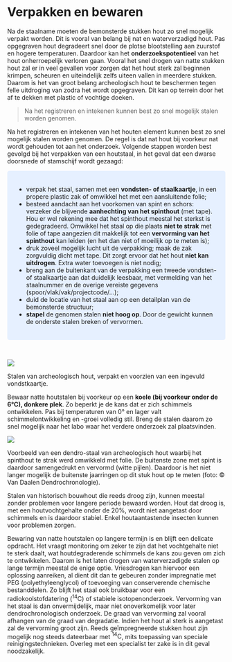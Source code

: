 # Verpakken en bewaren {#bewaren}

Na de staalname moeten de bemonsterde stukken hout zo snel mogelijk verpakt worden. Dit is vooral van belang bij nat en waterverzadigd hout. Pas opgegraven hout degradeert snel door de plotse blootstelling aan zuurstof en hogere temperaturen. Daardoor kan het **onderzoekspotentieel** van het hout onherroepelijk verloren gaan. Vooral het snel drogen van natte stukken hout zal er in veel gevallen voor zorgen dat het hout sterk zal beginnen krimpen, scheuren en uiteindelijk zelfs uiteen vallen in meerdere stukken. Daarom is het van groot belang archeologisch hout te beschermen tegen felle uitdroging van zodra het wordt opgegraven. Dit kan op terrein door het af te dekken met plastic of vochtige doeken.

>
>Na het registreren en intekenen kunnen best zo snel mogelijk stalen worden genomen.
>

Na het registreren en intekenen van het houten element kunnen best zo snel mogelijk stalen worden genomen. De regel is dat nat hout bij voorkeur nat wordt gehouden tot aan het onderzoek. Volgende stappen worden best gevolgd bij het verpakken van een houtstaal, in het geval dat een dwarse doorsnede of stamschijf wordt gezaagd:

<style>
div.blue { background-color:#e6f0ff; border-radius: 5px; padding: 20px;}
</style>
<div class = "blue">


  - verpak het staal, samen met een **vondsten- of staalkaartje**, in een propere plastic zak of omwikkel het met een aansluitende folie;
  - besteed aandacht aan het voorkomen van spint en schors: verzeker de blijvende **aanhechting van het spinthout** (met tape). Hou er wel rekening mee dat het spinthout meestal het sterkst is gedegradeerd. Omwikkel het staal op die plaats **niet te strak** met folie of tape aangezien dit makkelijk tot een **vervorming van het spinthout** kan leiden (en het dan niet of moeilijk op te meten is);
  - druk zoveel mogelijk lucht uit de verpakking;
maak de zak zorgvuldig dicht met tape. Dit zorgt ervoor dat het hout **niet kan uitdrogen**. Extra water toevoegen is niet nodig;
  - breng aan de buitenkant van de verpakking een tweede vondsten- of staalkaartje aan dat duidelijk leesbaar, met vermelding van het staalnummer en de overige vereiste gegevens (spoor/vlak/vak/projectcode/…);
  - duid de locatie van het staal aan op een detailplan van de bemonsterde structuur;
  - **stapel** de genomen stalen **niet hoog op**. Door de gewicht kunnen de onderste stalen breken of vervormen. 

</div>

<br/>


::: {#fig-dendrostalen}

![](./figuren/dendro_figuur27.jpg)

Stalen van archeologisch hout, verpakt en voorzien van een ingevuld vondstkaartje.
:::

Bewaar natte houtstalen bij voorkeur op een **koele (bij voorkeur onder de 6°C), donkere plek**. Zo beperkt je de kans dat er zich schimmels ontwikkelen. Pas bij temperaturen van 0° en lager valt schimmelontwikkeling en -groei volledig stil. Breng de stalen daarom zo snel mogelijk naar het labo waar het verdere onderzoek zal plaatsvinden.

::: {#fig-compressed_sapwood}

![](./figuren/compressed_sapwood.png)

Voorbeeld van een dendro-staal van archeologisch hout waarbij het spinthout te strak werd omwikkeld met folie. De buitenste zone met spint is daardoor samengedrukt en vervormd (witte pijlen). Daardoor is het niet langer mogelijk de buitenste jaarringen op dit stuk hout op te meten (foto: &copy; Van Daalen Dendrochronologie).
:::


Stalen van historisch bouwhout die reeds droog zijn, kunnen meestal zonder problemen voor langere periode bewaard worden. Hout dat droog is, met een houtvochtgehalte onder de 20%, wordt niet aangetast door schimmels en is daardoor stabiel. Enkel houtaantastende insecten kunnen voor problemen zorgen.

Bewaring van natte houtstalen op langere termijn is en blijft een delicate opdracht. Het vraagt monitoring om zeker te zijn dat het vochtgehalte niet te sterk daalt, wat houtdegraderende schimmels de kans zou geven om zich te ontwikkelen. Daarom is het laten drogen van waterverzadigde stalen op lange termijn meestal de enige optie. Vriesdrogen kan hiervoor een oplossing aanreiken, al dient dit dan te gebeuren zonder impregnatie met PEG (polyethyleenglycol) of toevoeging van conserverende chemische bestanddelen. Zo blijft het staal ook bruikbaar voor een radiokoolstofdatering ($\mathrm{^{14}C}$) of stabiele isotopenonderzoek. Vervorming van het staal is dan onvermijdelijk, maar niet onoverkomelijk voor later dendrochronologisch onderzoek. De graad van vervorming zal vooral afhangen van de graad van degradatie. Indien het hout al sterk is aangetast zal de vervorming groot zijn. Reeds geïmpregneerde stukken hout zijn mogelijk nog steeds dateerbaar met $\mathrm{^{14}C}$, mits toepassing van speciale reinigingstechnieken. Overleg met een specialist ter zake is in dit geval noodzakelijk.




